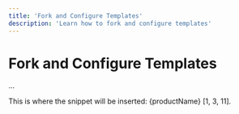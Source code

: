 ```yaml
---
title: 'Fork and Configure Templates'
description: 'Learn how to fork and configure templates'
---
```


# Fork and Configure Templates
... 





   This is where the snippet will be inserted: {productName} [1, 3, 11].
